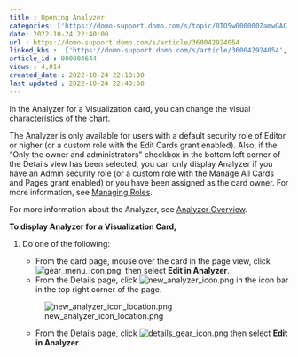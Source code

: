 ```yaml
---
title : Opening Analyzer
categories: ['https://domo-support.domo.com/s/topic/0TO5w000000ZamwGAC']
date: 2022-10-24 22:40:00
url : https://domo-support.domo.com/s/article/360042924054
linked_kbs :  ['https://domo-support.domo.com/s/article/360042924054', 'https://domo-support.domo.com/s/article/360043429693', 'https://domo-support.domo.com/s/article/360043429933', 'https://domo-support.domo.com/s/article/360043438973', 'https://domo-support.domo.com/s/article/360043428673', 'https://domo-support.domo.com/s/article/360043429913', 'https://domo-support.domo.com/s/knowledge-base', 'https://domo-support.domo.com/s/article/360042925494', 'https://domo-support.domo.com/s/article/360043429953', 'https://domo-support.domo.com/s/topic/0TO5w000000ZamwGAC']
article_id : 000004644
views : 4,014
created_date : 2022-10-24 22:18:00
last updated : 2022-10-24 22:40:00
---
```




In the Analyzer for a Visualization card, you can change the visual characteristics of the chart.


The Analyzer is only available for users with a default security role of Editor or higher (or a custom role with the Edit Cards grant enabled). Also, if the "Only the owner and administrators" checkbox in the bottom left corner of the Details view has been selected, you can only display Analyzer if you have an Admin security role (or a custom role with the Manage All Cards and Pages grant enabled) or you have been assigned as the card owner. For more information, see [Managing Roles](..\managing_custom_roles\index.qmd "Restricting Edit Capability for a Card").


For more information about the Analyzer, see [Analyzer Overview](..\analyzer_overview\index.qmd "Analyzer Overview").


**To display Analyzer for a Visualization Card,**


1. Do one of the following:



	* From the card page, mouse over the card in the page view, click ![gear_menu_icon.png](gear_menu_icon.png), then select **Edit in Analyzer**.
	* From the Details page, click ![new_analyzer_icon.png](new_analyzer_icon.png) in the icon bar in the top right corner of the page.  
	  
	![new_analyzer_icon_location.png](new_analyzer_icon_location.png)
	* From the Details page, click ![details_gear_icon.png](details_gear_icon.png) then select **Edit in Analyzer**.